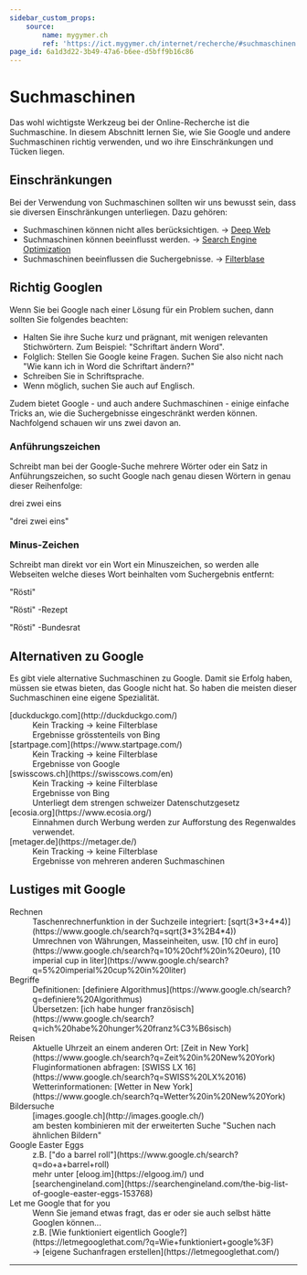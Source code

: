 ```yaml
---
sidebar_custom_props:
    source:
        name: mygymer.ch
        ref: 'https://ict.mygymer.ch/internet/recherche/#suchmaschinen'
page_id: 6a1d3d22-3b49-47a6-b6ee-d5bff9b16c86
---
```



# Suchmaschinen

Das wohl wichtigste Werkzeug bei der Online-Recherche ist die Suchmaschine. In diesem Abschnitt lernen Sie, wie Sie Google und andere Suchmaschinen richtig verwenden, und wo ihre Einschränkungen und Tücken liegen.

## Einschränkungen

Bei der Verwendung von Suchmaschinen sollten wir uns bewusst sein, dass sie diversen Einschränkungen unterliegen. Dazu gehören:

- Suchmaschinen können nicht alles berücksichtigen. → [Deep Web](https://www.google.ch/search?q=Deep+Web)
- Suchmaschinen können beeinflusst werden. → [Search Engine Optimization](https://www.google.ch/search?q=Search+Engine+Optimization)
- Suchmaschinen beeinflussen die Suchergebnisse. → [Filterblase](https://ict.mygymer.ch/sicherheit/filterblase/)

## Richtig Googlen

Wenn Sie bei Google nach einer Lösung für ein Problem suchen, dann sollten Sie folgendes beachten:

- Halten Sie ihre Suche kurz und prägnant, mit wenigen relevanten Stichwörtern. Zum Beispiel: "Schriftart ändern Word".
- Folglich: Stellen Sie Google keine Fragen. Suchen Sie also nicht nach "Wie kann ich in Word die Schriftart ändern?"
- Schreiben Sie in Schriftsprache.
- Wenn möglich, suchen Sie auch auf Englisch.

Zudem bietet Google - und auch andere Suchmaschinen - einige einfache Tricks an, wie die Suchergebnisse eingeschränkt werden können. Nachfolgend schauen wir uns zwei davon an.

### Anführungszeichen

Schreibt man bei der Google-Suche mehrere Wörter oder ein Satz in Anführungszeichen, so sucht Google nach genau diesen Wörtern in genau dieser Reihenfolge:

<SearchBox href="https://www.google.com/search?q=drei+zwei+eins">drei zwei eins</SearchBox>

<SearchBox href="https://www.google.com/search?q=%22drei+zwei+eins%22">"drei zwei eins"</SearchBox>

### Minus-Zeichen

Schreibt man direkt vor ein Wort ein Minuszeichen, so werden alle Webseiten welche dieses Wort beinhalten vom Suchergebnis entfernt:

<SearchBox href="https://www.google.com/search?q=r%C3%B6sti">"Rösti"</SearchBox>

<SearchBox href="https://www.google.com/search?q=r%C3%B6sti+-rezept">"Rösti" -Rezept</SearchBox>

<SearchBox href="https://www.google.com/search?q=r%C3%B6sti+-bundesrat">"Rösti" -Bundesrat</SearchBox>

## Alternativen zu Google

Es gibt viele alternative Suchmaschinen zu Google. Damit sie Erfolg haben, müssen sie etwas bieten, das Google nicht hat. So haben die meisten dieser Suchmaschinen eine eigene Spezialität.

<DefinitionList>
  <dt>[duckduckgo.com](http://duckduckgo.com/)</dt>
  <dd>Kein Tracking → keine Filterblase</dd>
  <dd>Ergebnisse grösstenteils von Bing</dd>

<dt>[startpage.com](https://www.startpage.com/)</dt>
<dd>Kein Tracking → keine Filterblase</dd>
<dd>Ergebnisse von Google</dd>

<dt>[swisscows.ch](https://swisscows.com/en)</dt>
<dd>Kein Tracking → keine Filterblase</dd>
<dd>Ergebnisse von Bing</dd>
<dd>Unterliegt dem strengen schweizer Datenschutzgesetz</dd>

<dt>[ecosia.org](https://www.ecosia.org/)</dt>
<dd>Einnahmen durch Werbung werden zur Aufforstung des Regenwaldes verwendet.</dd>

  <dt>[metager.de](https://metager.de/)</dt>
  <dd>Kein Tracking → keine Filterblase</dd>
  <dd>Ergebnisse von mehreren anderen Suchmaschinen</dd>
</DefinitionList>

## Lustiges mit Google

<DefinitionList>
  <dt>Rechnen</dt>
  <dd>Taschenrechnerfunktion in der Suchzeile integriert: [sqrt(3*3+4*4)](https://www.google.ch/search?q=sqrt(3*3%2B4*4))</dd>
  <dd>Umrechnen von Währungen, Masseinheiten, usw. [10 chf in euro](https://www.google.ch/search?q=10%20chf%20in%20euro), [10 imperial cup in liter](https://www.google.ch/search?q=5%20imperial%20cup%20in%20liter)</dd>

<dt>Begriffe</dt>
<dd>Definitionen: [definiere Algorithmus](https://www.google.ch/search?q=definiere%20Algorithmus)</dd>
<dd>
    Übersetzen: [ich habe hunger
    französisch](https://www.google.ch/search?q=ich%20habe%20hunger%20franz%C3%B6sisch)
</dd>

<dt>Reisen</dt>
<dd>
    Aktuelle Uhrzeit an einem anderen Ort: [Zeit in New
    York](https://www.google.ch/search?q=Zeit%20in%20New%20York)
</dd>
<dd>Fluginformationen abfragen: [SWISS LX 16](https://www.google.ch/search?q=SWISS%20LX%2016)</dd>
<dd>Wetterinformationen: [Wetter in New York](https://www.google.ch/search?q=Wetter%20in%20New%20York)</dd>

<dt>Bildersuche</dt>
<dd>[images.google.ch](http://images.google.ch/)</dd>
<dd>am besten kombinieren mit der erweiterten Suche "Suchen nach ähnlichen Bildern"</dd>

<dt>Google Easter Eggs</dt>
<dd>z.B. ["do a barrel roll"](https://www.google.ch/search?q=do+a+barrel+roll)</dd>
<dd>
    mehr unter [eloog.im](https://elgoog.im/) und
    [searchengineland.com](https://searchengineland.com/the-big-list-of-google-easter-eggs-153768)
</dd>

  <dt>Let me Google that for you</dt>
  <dd>Wenn Sie jemand etwas fragt, das er oder sie auch selbst hätte Googlen können...</dd>
  <dd>z.B. [Wie funktioniert eigentlich Google?](https://letmegooglethat.com/?q=Wie+funktioniert+google%3F)</dd>
  <dd>→ [eigene Suchanfragen erstellen](https://letmegooglethat.com/)</dd>
</DefinitionList>

---
